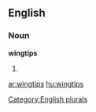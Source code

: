 
==English==

===Noun===
'''wingtips'''

# {{plural of|[[wingtip]]}}

[[Category:English plurals]]

[[ar:wingtips]]
[[hu:wingtips]]